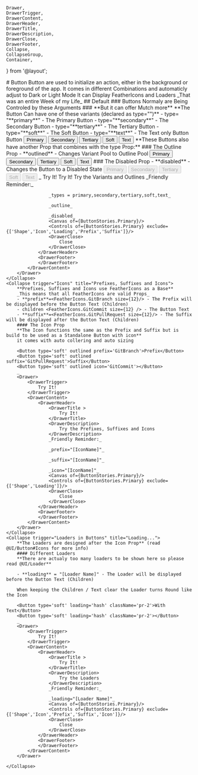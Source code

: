     Drawer,
    DrawerTrigger,
    DrawerContent,
    DrawerHeader,
    DrawerTitle,
    DrawerDescription,
    DrawerClose,
    DrawerFooter,
    Collapse,
    CollapseGroup,
    Container,
} from '@layout';

<Meta of={ButtonStories} />
# Button
Button are used to initialize an action, either in the background or foreground of the app.
It comes in different Combinations and automaticly adjust to Dark or Light Mode
It can Display FeatherIcons and Loaders _That was an entire Week of my Life_
## Default

<Canvas of={ButtonStories.Default}/>
### Buttons Normaly are Being Controled by these Arguments
<Controls of={ButtonStories.Default} exclude={['Shape','Icon','Loading','Prefix','Suffix']}/>
### **But it can offer Mutch more**

<CollapseGroup>
    <Collapse trigger="Variants" title="Everything from Primary to Soft" defaultExpanded>
        **The Button Can have one of these variants (declared as type="")**
        - type= "**primary**" - The Primary Button
        - type="**secondary**" - The Secondary Button
        - type="**tertiary**" - The Tertiary Button
        - type="**soft**" - The Soft Button
        - type="**text**" - The Text only Button Button
        <Container row className="p-4 items-center justify-around w-full">
            <Button type="primary" className='pr-2'>Primary</Button>
            <Button type="secondary" className='pl-2 pr-2'>Secondary</Button>
            <Button type="tertiary" className='pl-2 pr-2'>Tertiary</Button>
            <Button type="soft" className='pl-2 pr-2'>Soft</Button>
            <Button type="text"className='pl-2'>Text</Button>
        </Container>
        **These Buttons also have another Prop that combines with the type Prop:**
        ### The Outline Prop
        - **outlined** - Changes Variant Pool to Outline Pool
        <Container row className="p-4 items-center justify-around w-full">
            <Button type="primary" outlined className='pr-2'>Primary</Button>
            <Button type="secondary" outlined className='pl-2 pr-2'>Secondary</Button>
            <Button type="tertiary" outlined className='pl-2 pr-2'>Tertiary</Button>
            <Button type="soft" outlined className='pl-2 pr-2'>Soft</Button>
            <Button type="text" outlined className='pl-2'>Text</Button>
        </Container> 
        ### The Disabled Prop
        - **disabled** - Changes the Button to a Disabled State
        <Container row className="p-4 items-center justify-around w-full">
            <Button type="primary" disabled className='pr-2'>Primary</Button>
            <Button type="secondary" disabled className='pl-2 pr-2'>Secondary</Button>
            <Button type="tertiary" disabled className='pl-2 pr-2'>Tertiary</Button>
            <Button type="soft" disabled className='pl-2 pr-2'>Soft</Button>
            <Button type="text" disabled className='pl-2'>Text</Button>
        </Container>
        _
        <Drawer>
            <DrawerTrigger>
                Try It!
            </DrawerTrigger>
            <DrawerContent>
                <DrawerHeader>
                    <DrawerTitle >
                        Try It!
                    </DrawerTitle>
                    <DrawerDescription>
                        Try the Variants and Outlines
                    </DrawerDescription>
                    _Friendly Reminder:_

                    _types = primary,secondary,tertiary,soft,text_

                    _outline_

                    _disabled_
                    <Canvas of={ButtonStories.Primary}/>
                    <Controls of={ButtonStories.Primary} exclude={['Shape','Icon','Loading','Prefix','Suffix']}/>
                    <DrawerClose>
                        Close
                    </DrawerClose>
                </DrawerHeader>
                <DrawerFooter>
                </DrawerFooter>
            </DrawerContent>
        </Drawer>
    </Collapse> 
    <Collapse trigger="Icons" title="Prefixes, Suffixes and Icons">
        **Prefixes, Suffixes and Icons use FeatherIcons as a Base**
        _This means that all FeatherIcons are valid Props_
        - **prefix**=<FeatherIcons.GitBranch size={12}/> - The Prefix will be displayed before the Button Text (Children)
        - children <FeatherIcons.GitCommit size={12} /> - The Button Text
        - **suffix**=<FeatherIcons.GitPullRequest size={12}/> - The Suffix will be displayed after the Button Text (Children)
        #### The Icon Prop
        **The Icon functions the same as the Prefix and Suffix but is build to be used as a Standalone Button with icon**
        it comes with auto collering and auto sizing

        <Button type='soft' outlined prefix='GitBranch'>Prefix</Button>
        <Button type='soft' outlined suffix='GitPullRequest'>Suffix</Button>
        <Button type='soft' outlined icon='GitCommit'></Button>
        _
        <Drawer>
            <DrawerTrigger>
                Try It!
            </DrawerTrigger>
            <DrawerContent>
                <DrawerHeader>
                    <DrawerTitle >
                        Try It!
                    </DrawerTitle>
                    <DrawerDescription>
                        Try the Prefixes, Suffixes and Icons
                    </DrawerDescription>
                    _Friendly Reminder:_

                    _prefix="[IconName]"_

                    _suffix="[IconName]"_

                    _icon="[IconName]"_
                    <Canvas of={ButtonStories.Primary}/>
                    <Controls of={ButtonStories.Primary} exclude={['Shape','Loading']}/>
                    <DrawerClose>
                        Close
                    </DrawerClose>
                </DrawerHeader>
                <DrawerFooter>
                </DrawerFooter>
            </DrawerContent>
        </Drawer>
    </Collapse>
    <Collapse trigger="Loaders in Buttons" title="Loading...">
        **The Loaders are designed after the Icon Prop** (read @UI/Button#Icons for more info)
        #### Different Loaders
        **There are actualy too many loaders to be shown here so please read @UI/Loader**

        - **loading** = "[Loader Name]" - The Loader will be displayed before the Button Text (Children)

        When keeping the Children / Text clear the Loader turns Round like the Icon

        <Button type='soft' loading='hash' className='pr-2'>With Text</Button>
        <Button type='soft' loading='hash' className='pr-2'></Button>
        _
        <Drawer>
            <DrawerTrigger>
                Try It!
            </DrawerTrigger>
            <DrawerContent>
                <DrawerHeader>
                    <DrawerTitle >
                        Try It!
                    </DrawerTitle>
                    <DrawerDescription>
                        Try the Loaders
                    </DrawerDescription>
                    _Friendly Reminder:_

                    _loading="[Loader Name]"_
                    <Canvas of={ButtonStories.Primary}/>
                    <Controls of={ButtonStories.Primary} exclude={['Shape','Icon','Prefix','Suffix','Icon']}/>
                    <DrawerClose>
                        Close
                    </DrawerClose>
                </DrawerHeader>
                <DrawerFooter>
                </DrawerFooter>
            </DrawerContent>
        </Drawer>

    </Collapse>
</CollapseGroup>

